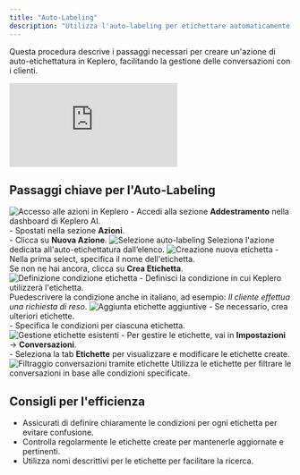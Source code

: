 ```yaml
---
title: "Auto-Labeling"
description: "Utilizza l'auto-labeling per etichettare automaticamente le conversazioni"
---
```


Questa procedura descrive i passaggi necessari per creare un'azione di auto-etichettatura in Keplero, facilitando la gestione delle conversazioni con i clienti.

<Frame caption="Video-guida: come configurare l'auto-labeling in Keplero">
  <iframe
    className="w-full aspect-video rounded-xl"
    src="https://www.loom.com/embed/d95c512dc70940a9b11658574c2b6737"
    title="Video tutorial auto-labeling Keplero AI"
    frameBorder="0"
    allow="accelerometer; autoplay; clipboard-write; encrypted-media; gyroscope; picture-in-picture"
    allowFullScreen
  ></iframe>
</Frame>

## Passaggi chiave per l'Auto-Labeling

<Steps>
  <Step title="Accesso alle Azioni">
    <Frame>
      <img src="https://loom.com/i/a9c6985ff7b444f884c94fb6a5e11c5f?workflows_screenshot=true" alt="Accesso alle azioni in Keplero" />
    </Frame>
    - Accedi alla sezione <b>Addestramento</b> nella dashboard di Keplero AI.<br />
    - Spostati nella sezione <b>Azioni</b>.<br />
    - Clicca su <b>Nuova Azione</b>.
  </Step>

  <Step title="Selezione dell'Azione di Auto-labelling">
    <Frame>
      <img src="https://loom.com/i/a9c6985ff7b444f884c94fb6a5e11c5f?workflows_screenshot=true" alt="Selezione auto-labeling" />
    </Frame>
    Seleziona l'azione dedicata all'auto-etichettatura dall’elenco.
  </Step>

  <Step title="Creazione di una Nuova Etichetta">
    <Frame>
      <img src="https://loom.com/i/0ab5f086b82c47be88f8028dc900feb4?workflows_screenshot=true" alt="Creazione nuova etichetta" />
    </Frame>
    - Nella prima select, specifica il nome dell'etichetta.<br />
    <Note>Se non ne hai ancora, clicca su <b>Crea Etichetta</b>.</Note>
  </Step>

  <Step title="Specifica la Condizione per l'Etichetta">
    <Frame>
      <img src="https://loom.com/i/73252443df2a4dc79b3bbbc6a0d4c8ec?workflows_screenshot=true" alt="Definizione condizione etichetta" />
    </Frame>
    - Definisci la condizione in cui Keplero utilizzerà l'etichetta.<br />
    <Tip>Puedescrivere la condizione anche in italiano, ad esempio: <i>Il cliente effettua una richiesta di reso</i>.</Tip>
  </Step>

  <Step title="Aggiunta di Etichette Aggiuntive">
    <Frame>
      <img src="https://loom.com/i/0b5ee15d9ee344bfbd75cf6364677bd3?workflows_screenshot=true" alt="Aggiunta etichette aggiuntive" />
    </Frame>
    - Se necessario, crea ulteriori etichette.<br />
    - Specifica le condizioni per ciascuna etichetta.
  </Step>

  <Step title="Modifica delle Etichette Esistenti">
    <Frame>
      <img src="https://loom.com/i/8f4991e10ac84449af5c98a38cf2dcbc?workflows_screenshot=true" alt="Gestione etichette esistenti" />
    </Frame>
    - Per gestire le etichette, vai in <b>Impostazioni</b> → <b>Conversazioni</b>.<br />
    - Seleziona la tab <b>Etichette</b> per visualizzare e modificare le etichette create.
  </Step>

  <Step title="Filtraggio delle Conversazioni">
    <Frame>
      <img src="https://loom.com/i/e67db51899044e72971cf34386d9af7d?workflows_screenshot=true" alt="Filtraggio conversazioni tramite etichette" />
    </Frame>
    Utilizza le etichette per filtrare le conversazioni in base alle condizioni specificate.
  </Step>
</Steps>

## Consigli per l'efficienza

- Assicurati di definire chiaramente le condizioni per ogni etichetta per evitare confusione.
- Controlla regolarmente le etichette create per mantenerle aggiornate e pertinenti.
- Utilizza nomi descrittivi per le etichette per facilitare la ricerca.